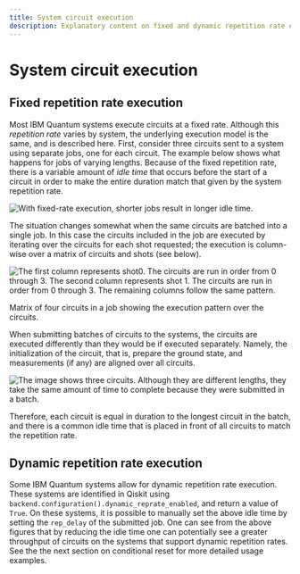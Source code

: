 ```yaml
---
title: System circuit execution
description: Explanatory content on fixed and dynamic repetition rate execution
---
```


# System circuit execution

## Fixed repetition rate execution

Most IBM Quantum systems execute circuits at a fixed rate. Although this _repetition rate_ varies by system, the underlying execution model is the same, and is described here. First, consider three circuits sent to a system using separate jobs, one for each circuit. The example below shows what happens for jobs of varying lengths. Because of the fixed repetition rate, there is a variable amount of _idle time_ that occurs before the start of a circuit in order to make the entire duration match that given by the system repetition rate.

![With fixed-rate execution, shorter jobs result in longer idle time.](/images/run/fixed_single_circuit1.png "Idle time versus job length")

The situation changes somewhat when the same circuits are batched into a single job. In this case the circuits included in the job are executed by iterating over the circuits for each shot requested; the execution is column-wise over a matrix of circuits and shots (see below).

![The first column represents shot0.  The circuits are run in order from 0 through 3.  The second column represents shot 1.  The circuits are run in order from 0 through 3.  The remaining columns follow the same pattern. ](/images/run/circuits_shots_matrix1.png "Column-wise execution matrix")

Matrix of four circuits in a job showing the execution pattern over the circuits.

When submitting batches of circuits to the systems, the circuits are executed differently than they would be if executed separately. Namely, the initialization of the circuit, that is, prepare the ground state, and measurements (if any) are aligned over all circuits.

![The image shows three circuits.  Although they are different lengths, they take the same amount of time to complete because they were submitted in a batch.](/images/run/fixed_batch_circuit1.png)

Therefore, each circuit is equal in duration to the longest circuit in the batch, and there is a common idle time that is placed in front of all circuits to match the repetition rate.

## Dynamic repetition rate execution

Some IBM Quantum systems allow for dynamic repetition rate execution. These systems are identified in Qiskit using `backend.configuration().dynamic_reprate_enabled`, and return a value of `True`. On these systems, it is possible to manually set the above idle time by setting the `rep_delay` of the submitted job. One can see from the above figures that by reducing the idle time one can potentially see a greater throughput of circuits on the systems that support dynamic repetition rates. See the the next section on conditional reset for more detailed usage examples.
